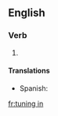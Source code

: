 ==English==

===Verb===
{{head|en}}

# {{present participle of|tune in}}

====Translations====
{{trans-top|present participle of tune in}}
* Spanish: {{t+|es|sintonización}}
{{trans-mid}}
{{trans-bottom}}

[[fr:tuning in]]